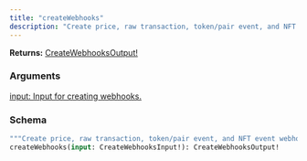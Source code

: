 ```yaml
---
title: "createWebhooks"
description: "Create price, raw transaction, token/pair event, and NFT event webhooks."
---
```


**Returns:** [CreateWebhooksOutput!](/api-reference/types#createwebhooksoutput)

### Arguments

<a href="/api-reference/input-objects#createwebhooksinput">
  <ResponseField name="input" type="CreateWebhooksInput!" required>
    input: Input for creating webhooks.
  </ResponseField>
</a>

### Schema


```graphql 
"""Create price, raw transaction, token/pair event, and NFT event webhooks."""
createWebhooks(input: CreateWebhooksInput!): CreateWebhooksOutput!
```
